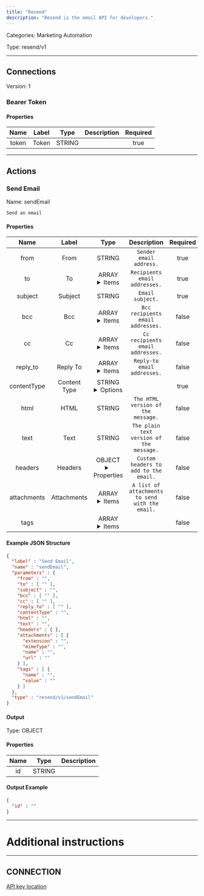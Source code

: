 ```yaml
---
title: "Resend"
description: "Resend is the email API for developers."
---
```



Categories: Marketing Automation


Type: resend/v1

<hr />



## Connections

Version: 1


### Bearer Token

#### Properties

|      Name       |      Label     |     Type     |     Description     | Required |
|:---------------:|:--------------:|:------------:|:-------------------:|:--------:|
| token | Token | STRING |  | true |





<hr />



## Actions


### Send Email
Name: sendEmail

`Send an email`

#### Properties

|      Name       |      Label     |     Type     |     Description     | Required |
|:---------------:|:--------------:|:------------:|:-------------------:|:--------:|
| from | From | STRING | `Sender email address.` | true |
| to | To | ARRAY <details> <summary> Items </summary> [STRING\($email)] </details> | `Recipients email addresses.` | true |
| subject | Subject | STRING | `Email subject.` | true |
| bcc | Bcc | ARRAY <details> <summary> Items </summary> [STRING\($email)] </details> | `Bcc recipients email addresses.` | false |
| cc | Cc | ARRAY <details> <summary> Items </summary> [STRING\($email)] </details> | `Cc recipients email addresses.` | false |
| reply_to | Reply To | ARRAY <details> <summary> Items </summary> [STRING\($email)] </details> | `Reply-to email addresses.` | false |
| contentType | Content Type | STRING <details> <summary> Options </summary> HTML, TEXT </details> |  | true |
| html | HTML | STRING | `The HTML version of the message.` | false |
| text | Text | STRING | `The plain text version of the message.` | false |
| headers | Headers | OBJECT <details> <summary> Properties </summary> &#123;&#125; </details> | `Custom headers to add to the email.` | false |
| attachments | Attachments | ARRAY <details> <summary> Items </summary> [FILE_ENTRY] </details> | `A list of attachments to send with the email.` | false |
| tags | | ARRAY <details> <summary> Items </summary> [&#123;STRING\(name), STRING\(value)&#125;] </details> |  | false |

#### Example JSON Structure
```json
{
  "label" : "Send Email",
  "name" : "sendEmail",
  "parameters" : {
    "from" : "",
    "to" : [ "" ],
    "subject" : "",
    "bcc" : [ "" ],
    "cc" : [ "" ],
    "reply_to" : [ "" ],
    "contentType" : "",
    "html" : "",
    "text" : "",
    "headers" : { },
    "attachments" : [ {
      "extension" : "",
      "mimeType" : "",
      "name" : "",
      "url" : ""
    } ],
    "tags" : [ {
      "name" : "",
      "value" : ""
    } ]
  },
  "type" : "resend/v1/sendEmail"
}
```

#### Output



Type: OBJECT


#### Properties

|     Name     |     Type     |     Description     |
|:------------:|:------------:|:-------------------:|
| id | STRING |  |




#### Output Example
```json
{
  "id" : ""
}
```




<hr />

# Additional instructions
<hr />

## CONNECTION

[API key location](https://resend.com/api-keys)
